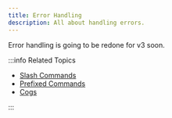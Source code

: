 ```yaml
---
title: Error Handling
description: All about handling errors.
---
```


Error handling is going to be redone for v3 soon.

:::info Related Topics

*   [Slash Commands](../interactions/application-commands/slash-commands)
*   [Prefixed Commands](../extensions/commands/prefixed-commands)
*   [Cogs](./cogs)

:::
